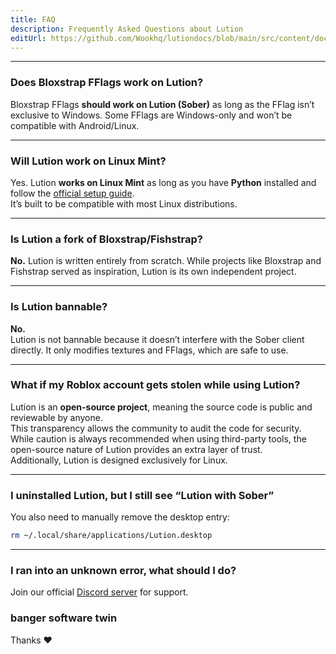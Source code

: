 ```yaml
---
title: FAQ
description: Frequently Asked Questions about Lution
editUrl: https://github.com/Wookhq/lutiondocs/blob/main/src/content/docs/lution/faq.mdx
---
```


***

### Does Bloxstrap FFlags work on Lution?
Bloxstrap FFlags **should work on Lution (Sober)** as long as the FFlag isn’t exclusive to Windows. Some FFlags are Windows-only and won’t be compatible with Android/Linux.

***

### Will Lution work on Linux Mint?
Yes. Lution **works on Linux Mint** as long as you have **Python** installed and follow the [official setup guide](/lution/installation/).  
It’s built to be compatible with most Linux distributions.

***

### Is Lution a fork of Bloxstrap/Fishstrap?
**No.** Lution is written entirely from scratch. While projects like Bloxstrap and Fishstrap served as inspiration, Lution is its own independent project.

***

### Is Lution bannable?
**No.**  
Lution is not bannable because it doesn’t interfere with the Sober client directly. It only modifies textures and FFlags, which are safe to use.

***

### What if my Roblox account gets stolen while using Lution?
Lution is an **open-source project**, meaning the source code is public and reviewable by anyone.  
This transparency allows the community to audit the code for security. While caution is always recommended when using third-party tools, the open-source nature of Lution provides an extra layer of trust.  
Additionally, Lution is designed exclusively for Linux.

***

### I uninstalled Lution, but I still see “Lution with Sober”
You also need to manually remove the desktop entry:  
```bash
rm ~/.local/share/applications/Lution.desktop
````

---

### I ran into an unknown error, what should I do?

Join our official [Discord server](https://discord.com/invite/BXT7FYjTBa) for support.

### banger software twin

Thanks ❤️

<Analytics />
